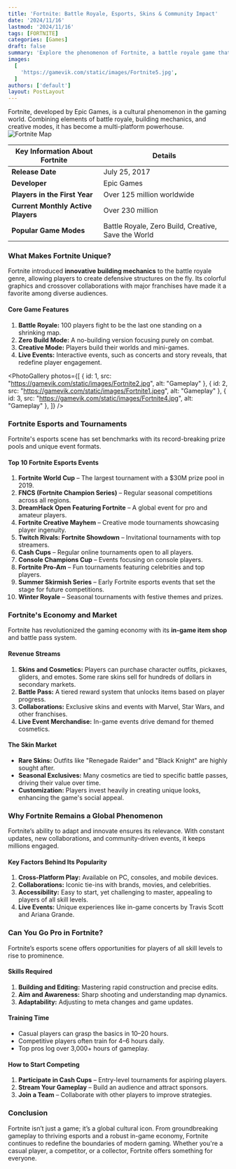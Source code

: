 ```yaml
---
title: 'Fortnite: Battle Royale, Esports, Skins & Community Impact'
date: '2024/11/16'
lastmod: '2024/11/16'
tags: [FORTNITE]
categories: [Games]
draft: false
summary: 'Explore the phenomenon of Fortnite, a battle royale game that revolutionized gaming with its vibrant ecosystem, thriving esports scene, and multi-billion-dollar skin market.'
images:
  [
    'https://gamevik.com/static/images/Fortnite5.jpg',
  ]
authors: ['default']
layout: PostLayout
---
```


Fortnite, developed by Epic Games, is a cultural phenomenon in the gaming world. Combining elements of battle royale, building mechanics, and creative modes, it has become a multi-platform powerhouse.  
![Fortnite Map](https://gamevik.com/static/images/Fortnite3.jpg)

**Key Information About Fortnite** | **Details**  
--- | ---  
**Release Date** | July 25, 2017  
**Developer** | Epic Games  
**Players in the First Year** | Over 125 million worldwide  
**Current Monthly Active Players** | Over 230 million  
**Popular Game Modes** | Battle Royale, Zero Build, Creative, Save the World  

### What Makes Fortnite Unique?  

Fortnite introduced **innovative building mechanics** to the battle royale genre, allowing players to create defensive structures on the fly. Its colorful graphics and crossover collaborations with major franchises have made it a favorite among diverse audiences.  

#### Core Game Features  
1. **Battle Royale:** 100 players fight to be the last one standing on a shrinking map.  
2. **Zero Build Mode:** A no-building version focusing purely on combat.  
3. **Creative Mode:** Players build their worlds and mini-games.  
4. **Live Events:** Interactive events, such as concerts and story reveals, that redefine player engagement.  

<PhotoGallery
  photos={[
    { id: 1, src: "https://gamevik.com/static/images/Fortnite2.jpg", alt: "Gameplay" },
    { id: 2, src: "https://gamevik.com/static/images/Fortnite1.jpeg", alt: "Gameplay" },
    { id: 3, src: "https://gamevik.com/static/images/Fortnite4.jpg", alt: "Gameplay" },
  ]}
/>

### Fortnite Esports and Tournaments  

Fortnite's esports scene has set benchmarks with its record-breaking prize pools and unique event formats.  

#### Top 10 Fortnite Esports Events  

1. **Fortnite World Cup** – The largest tournament with a $30M prize pool in 2019.  
2. **FNCS (Fortnite Champion Series)** – Regular seasonal competitions across all regions.  
3. **DreamHack Open Featuring Fortnite** – A global event for pro and amateur players.  
4. **Fortnite Creative Mayhem** – Creative mode tournaments showcasing player ingenuity.  
5. **Twitch Rivals: Fortnite Showdown** – Invitational tournaments with top streamers.  
6. **Cash Cups** – Regular online tournaments open to all players.  
7. **Console Champions Cup** – Events focusing on console players.  
8. **Fortnite Pro-Am** – Fun tournaments featuring celebrities and top players.  
9. **Summer Skirmish Series** – Early Fortnite esports events that set the stage for future competitions.  
10. **Winter Royale** – Seasonal tournaments with festive themes and prizes.  

### Fortnite's Economy and Market  

Fortnite has revolutionized the gaming economy with its **in-game item shop** and battle pass system.  

#### Revenue Streams  
1. **Skins and Cosmetics:** Players can purchase character outfits, pickaxes, gliders, and emotes. Some rare skins sell for hundreds of dollars in secondary markets.  
2. **Battle Pass:** A tiered reward system that unlocks items based on player progress.  
3. **Collaborations:** Exclusive skins and events with Marvel, Star Wars, and other franchises.  
4. **Live Event Merchandise:** In-game events drive demand for themed cosmetics.  

#### The Skin Market  
- **Rare Skins:** Outfits like "Renegade Raider" and "Black Knight" are highly sought after.  
- **Seasonal Exclusives:** Many cosmetics are tied to specific battle passes, driving their value over time.  
- **Customization:** Players invest heavily in creating unique looks, enhancing the game's social appeal.  

### Why Fortnite Remains a Global Phenomenon  

Fortnite’s ability to adapt and innovate ensures its relevance. With constant updates, new collaborations, and community-driven events, it keeps millions engaged.  

#### Key Factors Behind Its Popularity  
1. **Cross-Platform Play:** Available on PC, consoles, and mobile devices.  
2. **Collaborations:** Iconic tie-ins with brands, movies, and celebrities.  
3. **Accessibility:** Easy to start, yet challenging to master, appealing to players of all skill levels.  
4. **Live Events:** Unique experiences like in-game concerts by Travis Scott and Ariana Grande.  

### Can You Go Pro in Fortnite?  

Fortnite’s esports scene offers opportunities for players of all skill levels to rise to prominence.  

#### Skills Required  
1. **Building and Editing:** Mastering rapid construction and precise edits.  
2. **Aim and Awareness:** Sharp shooting and understanding map dynamics.  
3. **Adaptability:** Adjusting to meta changes and game updates.  

#### Training Time  
- Casual players can grasp the basics in 10–20 hours.  
- Competitive players often train for 4–6 hours daily.  
- Top pros log over 3,000+ hours of gameplay.  

#### How to Start Competing  
1. **Participate in Cash Cups** – Entry-level tournaments for aspiring players.  
2. **Stream Your Gameplay** – Build an audience and attract sponsors.  
3. **Join a Team** – Collaborate with other players to improve strategies.  

### Conclusion  

Fortnite isn’t just a game; it’s a global cultural icon. From groundbreaking gameplay to thriving esports and a robust in-game economy, Fortnite continues to redefine the boundaries of modern gaming. Whether you're a casual player, a competitor, or a collector, Fortnite offers something for everyone.
